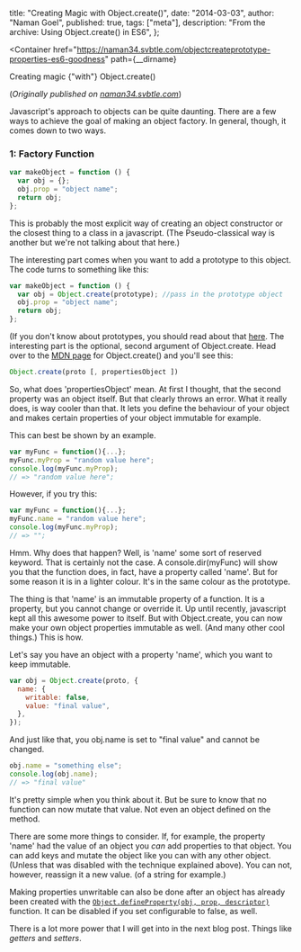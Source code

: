   title: "Creating Magic with Object.create()",
  date: "2014-03-03",
  author: "Naman Goel",
  published: true,
  tags: ["meta"],
  description: "From the archive: Using Object.create() in ES6",
};



<Container
  href="https://naman34.svbtle.com/objectcreateprototype-properties-es6-goodness"
  path={__dirname}
>
  <Word scale={142}>Creating</Word>
  <Word scale={94}>magic</Word>
  <Word scale={48} italic>
    {"with"}
  </Word>
  <Word scale={245}>Object.create()</Word>
</Container>

(_Originally published on [naman34.svbtle.com](https://naman34.svbtle.com/objectcreateprototype-properties-es6-goodness)_)

Javascript's approach to objects can be quite daunting. There are a few ways to achieve the goal of making an object factory. In general, though, it comes down to two ways.

### 1: Factory Function

```javascript
var makeObject = function () {
  var obj = {};
  obj.prop = "object name";
  return obj;
};
```

This is probably the most explicit way of creating an object constructor or the closest thing to a class in a javascript. (The Pseudo-classical way is another but we're not talking about that here.)

The interesting part comes when you want to add a prototype to this object. The code turns to something like this:

```javascript
var makeObject = function () {
  var obj = Object.create(prototype); //pass in the prototype object
  obj.prop = "object name";
  return obj;
};
```

(If you don't know about prototypes, you should read about that [here](https://developer.mozilla.org/en-US/docs/Web/JavaScript/Reference/Global_Objects/Object/prototype). The interesting part is the optional, second argument of Object.create. Head over to the [MDN page](https://developer.mozilla.org/en-US/docs/Web/JavaScript/Reference/Global_Objects/Object/create) for Object.create() and you'll see this:

```javascript
Object.create(proto [, propertiesObject ])
```

So, what does 'propertiesObject' mean. At first I thought, that the second property was an object itself. But that clearly throws an error. What it really does, is way cooler than that. It lets you define the behaviour of your object and makes certain properties of your object immutable for example.

This can best be shown by an example.

```javascript
var myFunc = function(){...};
myFunc.myProp = "random value here";
console.log(myFunc.myProp);
// => "random value here";
```

However, if you try this:

```javascript
var myFunc = function(){...};
myFunc.name = "random value here";
console.log(myFunc.myProp);
// => "";
```

Hmm. Why does that happen? Well, is 'name' some sort of reserved keyword. That is certainly not the case. A console.dir(myFunc) will show you that the function does, in fact, have a property called 'name'. But for some reason it is in a lighter colour. It's in the same colour as the prototype.

The thing is that 'name' is an immutable property of a function. It is a property, but you cannot change or override it. Up until recently, javascript kept all this awesome power to itself. But with Object.create, you can now make your own object properties immutable as well. (And many other cool things.) This is how.

Let's say you have an object with a property 'name', which you want to keep immutable.

```javascript
var obj = Object.create(proto, {
  name: {
    writable: false,
    value: "final value",
  },
});
```

And just like that, you obj.name is set to "final value" and cannot be changed.

```javascript
obj.name = "something else";
console.log(obj.name);
// => "final value"
```

It's pretty simple when you think about it. But be sure to know that no function can now mutate that value. Not even an object defined on the method.

There are some more things to consider. If, for example, the property 'name' had the value of an object you _can_ add properties to that object. You can add keys and mutate the object like you can with any other object. (Unless that was disabled with the technique explained above). You can not, however, reassign it a new value. (of a string for example.)

Making properties unwritable can also be done after an object has already been created with the [`Object.defineProperty(obj, prop, descriptor)`](https://developer.mozilla.org/en-US/docs/Web/JavaScript/Reference/Global_Objects/Object/defineProperty) function. It can be disabled if you set configurable to false, as well.

There is a lot more power that I will get into in the next blog post. Things like _getters_ and _setters_.
